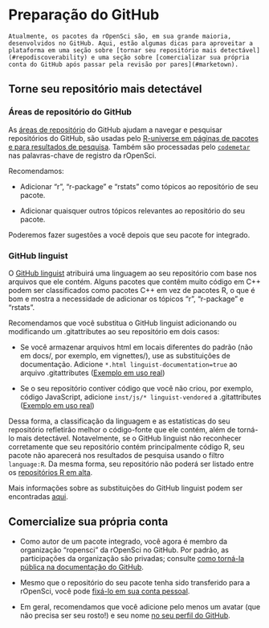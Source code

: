 
# Preparação do GitHub {#grooming}

```block
Atualmente, os pacotes da rOpenSci são, em sua grande maioria, desenvolvidos no GitHub. Aqui, estão algumas dicas para aproveitar a plataforma em uma seção sobre [tornar seu repositório mais detectável](#repodiscoverability) e uma seção sobre [comercializar sua própria conta do GitHub após passar pela revisão por pares](#marketown).

```

## Torne seu repositório mais detectável {#repodiscoverability}

### Áreas de repositório do GitHub {#git-hub-repo-topics}

As [áreas de repositório](https://blog.github.com/2017-01-31-introducing-topics/) do GitHub ajudam a navegar e pesquisar repositórios do GitHub, são usadas pelo [R-universe em páginas de pacotes e para resultados de pesquisa](https://docs.r-universe.dev/publish/metadata.html#keywords). Também são processadas pelo [`codemetar`](https://github.com/ropensci/codemetar) nas palavras-chave de registro da rOpenSci.

Recomendamos:

- Adicionar "r", "r-package" e "rstats" como tópicos ao repositório de seu pacote.

- Adicionar quaisquer outros tópicos relevantes ao repositório do seu pacote.

Poderemos fazer sugestões a você depois que seu pacote for integrado.

### GitHub linguist {#git-hub-linguist}

O [GitHub linguist](https://github.com/github/linguist) atribuirá uma linguagem ao seu repositório com base nos arquivos que ele contém. Alguns pacotes que contêm muito código em C++ podem ser classificados como pacotes C++ em vez de pacotes R, o que é bom e mostra a necessidade de adicionar os tópicos "r", "r-package" e "rstats".

Recomendamos que você substitua o GitHub linguist adicionando ou modificando um .gitattributes ao seu repositório em dois casos:

- Se você armazenar arquivos html em locais diferentes do padrão (não em docs/, por exemplo, em vignettes/), use as substituições de documentação. Adicione `*.html linguist-documentation=true` ao arquivo .gitattributes ([Exemplo em uso real](https://github.com/ropensci/ecoengine/blob/56b64d8d29dfae430a776d1dd440b240452eb1bf/.gitattributes#L5))

- Se o seu repositório contiver código que você não criou, por exemplo, código JavaScript, adicione `inst/js/* linguist-vendored` a .gitattributes ([Exemplo em uso real](https://github.com/ropensci/wellknown/blob/4435eb620eeae346d2cab7d62276c29dee29a898/.gitattributes#L1))

Dessa forma, a classificação da linguagem e as estatísticas do seu repositório refletirão melhor o código-fonte que ele contém, além de torná-lo mais detectável. Notavelmente, se o GitHub linguist não reconhecer corretamente que seu repositório contém principalmente código R, seu pacote não aparecerá nos resultados de pesquisa usando o filtro `language:R`. Da mesma forma, seu repositório não poderá ser listado entre os [repositórios R em alta](https://github.com/trending/r).

Mais informações sobre as substituições do GitHub linguist podem ser encontradas [aqui](https://github.com/github/linguist#overrides).

## Comercialize sua própria conta {#marketown}

- Como autor de um pacote integrado, você agora é membro da organização "ropensci" da rOpenSci no GitHub. Por padrão, as participações da organização são privadas; consulte [como torná-la pública na documentação do GitHub](https://help.github.com/articles/publicizing-or-hiding-organization-membership/).

- Mesmo que o repositório do seu pacote tenha sido transferido para a rOpenSci, você pode [fixá-lo em sua conta pessoal](https://help.github.com/articles/pinning-repositories-to-your-profile/).

- Em geral, recomendamos que você adicione pelo menos um avatar (que não precisa ser seu rosto!) e seu nome [no seu perfil do GitHub](https://help.github.com/articles/customizing-your-profile/).



